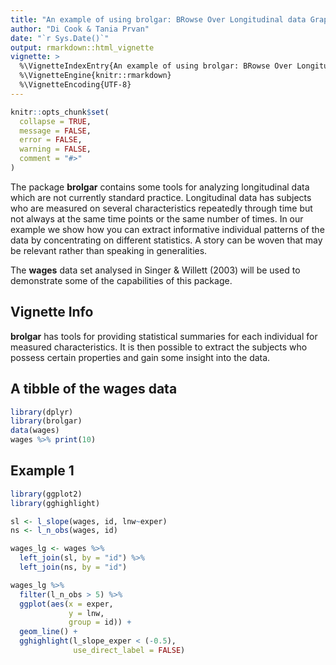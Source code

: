 ```yaml
---
title: "An example of using brolgar: BRowse Over Longitudinal data Graphically and Analytically in R"
author: "Di Cook & Tania Prvan"
date: "`r Sys.Date()`"
output: rmarkdown::html_vignette
vignette: >
  %\VignetteIndexEntry{An example of using brolgar: BRowse Over Longitudinal data Graphically and Analytically in R}
  %\VignetteEngine{knitr::rmarkdown}
  %\VignetteEncoding{UTF-8}
---
```


```r
knitr::opts_chunk$set(
  collapse = TRUE,
  message = FALSE, 
  error = FALSE,
  warning = FALSE,
  comment = "#>"
)
```

The package **brolgar** contains some tools for analyzing longitudinal data which are not currently standard practice. Longitudinal data has subjects who are measured on several characteristics repeatedly through time but not always at the same time points or the same number of times. In our example we show how you can extract informative individual patterns of the data by concentrating on different statistics. A story can be woven that may be relevant rather than speaking in generalities.

The **wages** data set analysed in Singer & Willett (2003) will be used to demonstrate some of the capabilities of this package.  

## Vignette Info

**brolgar** has tools for providing statistical summaries for each individual for measured characteristics. It is then possible to extract the subjects who possess certain properties and gain some insight into the data.

## A tibble of the wages data

```r
library(dplyr)
library(brolgar)
data(wages)
wages %>% print(10)
```



## Example 1

```r
library(ggplot2)
library(gghighlight)

sl <- l_slope(wages, id, lnw~exper)
ns <- l_n_obs(wages, id)

wages_lg <- wages %>%
  left_join(sl, by = "id") %>%
  left_join(ns, by = "id")

wages_lg %>% 
  filter(l_n_obs > 5) %>%
  ggplot(aes(x = exper, 
             y = lnw, 
             group = id)) + 
  geom_line() +
  gghighlight(l_slope_exper < (-0.5),
              use_direct_label = FALSE)
```

